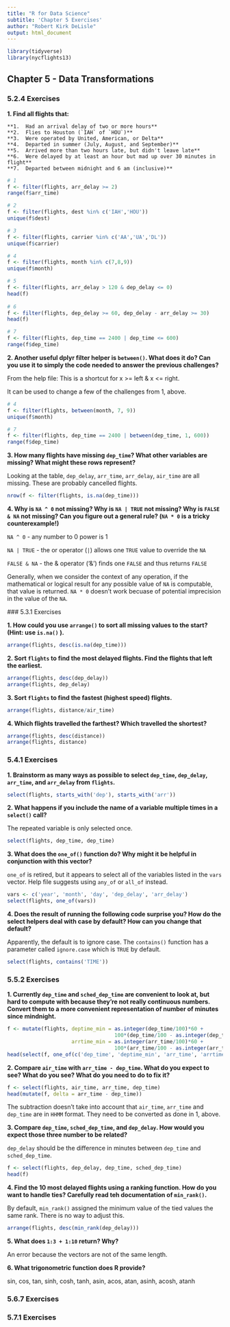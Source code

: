 ```yaml
---
title: "R for Data Science"
subtitle: 'Chapter 5 Exercises'
author: "Robert Kirk DeLisle"
output: html_document
---
```


```r
library(tidyverse)
library(nycflights13)
```

## Chapter 5 - Data Transformations

### 5.2.4 Exercises

**1. Find all flights that: **

    **1.  Had an arrival delay of two or more hours**
    **2.  Flies to Houston (`IAH` of `HOU`)**
    **3.  Were operated by United, American, or Delta**
    **4.  Departed in summer (July, August, and September)**
    **5.  Arrived more than two hours late, but didn't leave late**
    **6.  Were delayed by at least an hour but mad up over 30 minutes in flight**
    **7.  Departed between midnight and 6 am (inclusive)** 
    
```r
# 1
f <- filter(flights, arr_delay >= 2)
range(f$arr_time)

# 2
f <- filter(flights, dest %in% c('IAH','HOU'))
unique(f$dest)

# 3
f <- filter(flights, carrier %in% c('AA','UA','DL'))
unique(f$carrier)

# 4
f <- filter(flights, month %in% c(7,8,9))
unique(f$month)

# 5
f <- filter(flights, arr_delay > 120 & dep_delay <= 0)
head(f)
  
# 6
f <- filter(flights, dep_delay >= 60, dep_delay - arr_delay >= 30)
head(f)

# 7
f <- filter(flights, dep_time == 2400 | dep_time <= 600)
range(f$dep_time)
```

**2. Another useful dplyr filter helper is `between()`.   What does it do?  Can you use it to simply the code needed to answer the previous challenges?**

From the help file:  This is a shortcut for x >= left & x <= right.

It can be used to change a few of the challenges from 1, above.  

```r
# 4
f <- filter(flights, between(month, 7, 9))
unique(f$month)

# 7 
f <- filter(flights, dep_time == 2400 | between(dep_time, 1, 600))
range(f$dep_time)
```

**3. How many flights have missing `dep_time`?  What other variables are missing?  What might these rows represent?**

Looking at the table, `dep_delay`, `arr_time`, `arr_delay`, `air_time` are all missing.  These are probably cancelled flights.

```r
nrow(f <- filter(flights, is.na(dep_time)))
```
 
**4. Why is `NA ^ 0` not missing?  Why is `NA | TRUE` not missing?  Why is `FALSE & NA` not missing?  Can you figure out a general rule?  (`NA * 0` is a tricky counterexample!)**

`NA ^ 0` - any number to 0 power is 1

`NA | TRUE` - the or operator (`|`) allows one `TRUE` value to override the `NA`

`FALSE & NA` - the & operator ('&') finds one `FALSE` and thus returns `FALSE`

Generally, when we consider the context of any operation, if the mathematical or logical result for any possible value of `NA` is computable, that value is returned.  `NA * 0` doesn't work becuase of potential imprecision in the value of the `NA`.
 
 ### 5.3.1 Exercises
 
 **1. How could you use `arrange()` to sort all missing values to the start?  (Hint: use `is.na()` ).**
 
```r
arrange(flights, desc(is.na(dep_time)))
```
 
 **2.  Sort `flights` to find the most delayed flights.  Find the flights that left the earliest.**
 
```r
arrange(flights, desc(dep_delay))
arrange(flights, dep_delay)
```

**3.  Sort `flights` to find the fastest (highest speed) flights.**

```r
arrange(flights, distance/air_time)
```

**4. Which flights travelled the farthest?  Which travelled the shortest?**

```r
arrange(flights, desc(distance))
arrange(flights, distance)
```

### 5.4.1 Exercises

**1. Brainstorm as many ways as possible to select `dep_time`, `dep_delay`, `arr_time`, and `arr_delay` from `flights`.**

```r
select(flights, starts_with('dep'), starts_with('arr'))
```

**2.  What happens if you include the name of a variable multiple times in a `select()` call?**

The repeated variable is only selected once.

```r
select(flights, dep_time, dep_time) 
```

**3.  What does the `one_of()` function do?  Why might it be helpful in conjunction with this vector?**

`one_of` is retired, but it appears to select all of the variables listed in the `vars` vector.  Help file suggests using `any_of` or `all_of` instead.

```r
vars <- c('year', 'month', 'day', 'dep_delay', 'arr_delay')
select(flights, one_of(vars))
```

**4.  Does the result of running the following code surprise you?  How do the select helpers deal with case by default?  How can you change that default?**

Apparently, the default is to ignore case.  The `contains()` function has a parameter called `ignore.case` which is `TRUE` by default.

```r
select(flights, contains('TIME'))
```

### 5.5.2 Exercises

**1.  Currently `dep_time` and `sched_dep_time` are convenient to look at, but hard to compute with because they're not really continuous numbers.  Convert them to a more convenient representation of number of minutes since mindnight.**

```r
f <- mutate(flights, deptime_min = as.integer(dep_time/100)*60 + 
                                   100*(dep_time/100 - as.integer(dep_time/100)),
                     arrtime_min = as.integer(arr_time/100)*60 +
                                   100*(arr_time/100 - as.integer(arr_time/100)))
head(select(f, one_of(c('dep_time', 'deptime_min', 'arr_time', 'arrtime_min'))))
```

**2.  Compare `air_time` with `arr_time - dep_time`.  What do you expect to see?  What do you see?  What do you need to do to fix it?**

```r
f <- select(flights, air_time, arr_time, dep_time)
head(mutate(f, delta = arr_time - dep_time))
```

The subtraction doesn't take into account that `air_time`, `arr_time` and `dep_time` are in `HHMM` format.  They need to be converted as done in 1, above.

**3. Compare `dep_time`, `sched_dep_time`, and `dep_delay`.  How would you expect those three number to be related?**

`dep_delay` should be the difference in minutes between `dep_time` and `sched_dep_time`.

```r
f <- select(flights, dep_delay, dep_time, sched_dep_time)
head(f)
```


**4.  Find the 10 most delayed flights using a ranking function.  How do you want to handle ties?  Carefully read teh documentation of `min_rank()`.**

By default, `min_rank()` assigned the minimum value of the tied values the same rank.  There is no way to adjust this.

```r
arrange(flights, desc(min_rank(dep_delay)))
```

**5.  What does `1:3 + 1:10` return?  Why?**

An error because the vectors are not of the same length.

**6.  What trigonometric function does R provide?**

sin, cos, tan, sinh, cosh, tanh, asin, acos, atan, asinh, acosh, atanh

### 5.6.7 Exercises

### 5.7.1 Exercises

